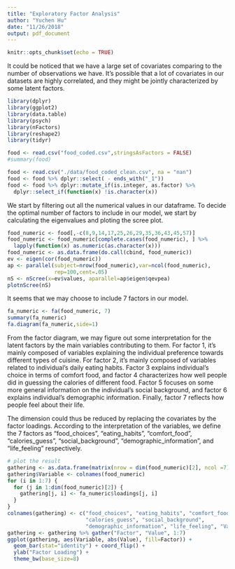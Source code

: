 ```yaml
---
title: "Exploratory Factor Analysis"
author: "Yuchen Hu"
date: "11/26/2018"
output: pdf_document
---
```


```r
knitr::opts_chunk$set(echo = TRUE)
```

It could be noticed that we have a large set of covariates comparing to the number of observations we have. It's possible that a lot of covariates in our datasets are highly correlated, and they might be jointly characterized by some latent factors.

```r
library(dplyr)
library(ggplot2)
library(data.table)
library(psych)
library(nFactors)
library(reshape2)
library(tidyr)

food <- read.csv("food_coded.csv",stringsAsFactors = FALSE) 
#summary(food)

food <- read.csv("./data/food_coded_clean.csv", na = "nan")
food <- food %>% dplyr::select( - ends_with("_1"))
food <- food %>% dplyr::mutate_if(is.integer, as.factor) %>%
  dplyr::select_if(function(x) !is.character(x))
```

We start by filtering out all the numerical values in our dataframe. To decide the optimal number of factors to include in our model, we start by calculating the eigenvalues and ploting the scree plot.

```r
food_numeric <- food[,-c(8,9,14,17,25,26,29,35,36,43,45,57)]
food_numeric <- food_numeric[complete.cases(food_numeric), ] %>%
  lapply(function(x) as.numeric(as.character(x)))
food_numeric <- as.data.frame(do.call(cbind, food_numeric))
ev <- eigen(cor(food_numeric))
ap <- parallel(subject=nrow(food_numeric),var=ncol(food_numeric),
               rep=100,cent=.05)
nS <- nScree(x=ev$values, aparallel=ap$eigen$qevpea)
plotnScree(nS)
```

It seems that we may choose to include 7 factors in our model. 

```r
fa_numeric <- fa(food_numeric, 7)
summary(fa_numeric)
fa.diagram(fa_numeric,side=1) 
```

From the factor diagram, we may figure out some interpretation for the latent factors by the main variables contributing to them. For factor 1, it's mainly composed of variables explaining the individual preference towards different types of cuisine. For factor 2, it's mainly composed of variables related to individual's daily eating habits. Factor 3 explains individual's choice in terms of comfort food, and factor 4 characterizes how well people did in guessing the calories of different food. Factor 5 focuses on some more general information on the individual's social background, and factor 6 explains individual's demographic information. Finally, factor 7 reflects how people feel about their life.

The dimension could thus be reduced by replacing the covariates by the factor loadings. According to the interpretation of the variables, we define the 7 factors as "food_choices", "eating_habits", "comfort_food", "calories_guess", "social_background", "demographic_information", and "life_feeling" respectively.

```r
# plot the result
gathering <- as.data.frame(matrix(nrow = dim(food_numeric)[2], ncol =7))
gathering$Variable <- colnames(food_numeric)
for (i in 1:7) {
  for (j in 1:dim(food_numeric)[2]) {
    gathering[j, i] <- fa_numeric$loadings[j, i]  
  }
}
colnames(gathering) <- c("food_choices", "eating_habits", "comfort_food", 
                         "calories_guess", "social_background", 
                         "demographic_information", "life_feeling", "Variable")
gathering <- gathering %>% gather("Factor", "Value", 1:7)
ggplot(gathering, aes(Variable, abs(Value), fill=Factor)) + 
  geom_bar(stat="identity") + coord_flip() + 
  ylab("Factor Loading") + 
  theme_bw(base_size=8) 
```


